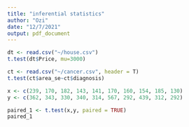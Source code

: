 ```yaml
---
title: "inferential statistics"
author: "Ozi"
date: "12/7/2021"
output: pdf_document
---
```


```r
dt <- read.csv("~/house.csv")
t.test(dt$Price, mu=3000)
```
```r
ct <- read.csv("~/cancer.csv", header = T)
t.test(ct$area_se~ct$diagnosis)
```


```r
x <- c(239, 170, 182, 143, 141, 170, 160, 154, 185, 130)
y <- c(362, 343, 330, 340, 314, 567, 292, 439, 312, 292)

paired_1 <- t.test(x,y, paired = TRUE)
paired_1
```
